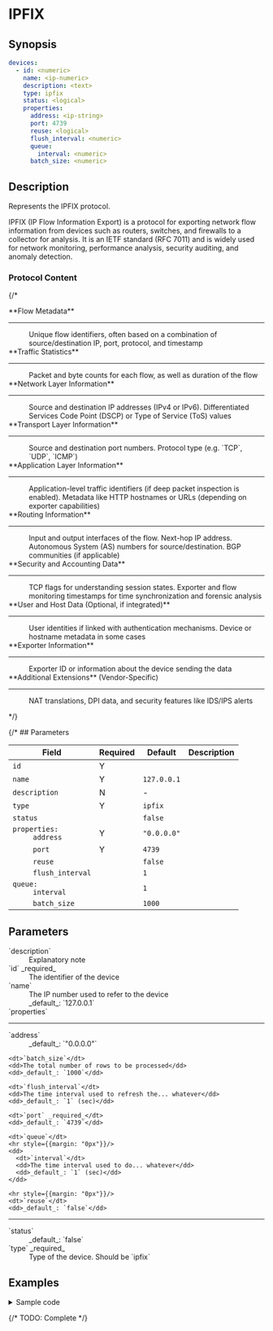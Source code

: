 # IPFIX

## Synopsis

```yaml
devices:
  - id: <numeric>
    name: <ip-numeric>
    description: <text>
    type: ipfix
    status: <logical>
    properties:
      address: <ip-string>
      port: 4739
      reuse: <logical>
      flush_interval: <numeric>
      queue:
        interval: <numeric>
      batch_size: <numeric>
```

## Description

Represents the IPFIX protocol.

IPFIX (IP Flow Information Export) is a protocol for exporting network flow information from devices such as routers, switches, and firewalls to a collector for analysis. It is an IETF standard (RFC 7011) and is widely used for network monitoring, performance analysis, security auditing, and anomaly detection.

### Protocol Content

{/* <dl>
  <dt>**Flow Metadata**</dt>
    <hr style={{margin: "0px"}}/>
    <dd>
     Unique flow identifiers, often based on a combination of source/destination IP, port, protocol, and timestamp
   </dd>

  <dt>**Traffic Statistics**</dt>
    <hr style={{margin: "0px"}}/>
    <dd>
      Packet and byte counts for each flow, as well as duration of the flow
   </dd>

  <dt>**Network Layer Information**</dt>
    <hr style={{margin: "0px"}}/>
    <dd>
    Source and destination IP addresses (IPv4 or IPv6). Differentiated Services Code Point (DSCP) or Type of Service (ToS) values
    </dd>

  <dt>**Transport Layer Information**</dt>
    <hr style={{margin: "0px"}}/>
    <dd>
    Source and destination port numbers. Protocol type (e.g. `TCP`, `UDP`, `ICMP`)
    </dd>

  <dt>**Application Layer Information**</dt>
    <hr style={{margin: "0px"}}/>
    <dd>
    Application-level traffic identifiers (if deep packet inspection is enabled). Metadata like HTTP hostnames or URLs (depending on exporter capabilities)
    </dd>

  <dt>**Routing Information**</dt>
    <hr style={{margin: "0px"}}/>
    <dd>
    Input and output interfaces of the flow. Next-hop IP address. Autonomous System (AS) numbers for source/destination. BGP communities (if applicable)
    </dd>

  <dt>**Security and Accounting Data**</dt>
    <hr style={{margin: "0px"}}/>
    <dd>
    TCP flags for understanding session states. Exporter and flow monitoring timestamps for time synchronization and forensic analysis
    </dd>

  <dt>**User and Host Data (Optional, if integrated)**</dt>
    <hr style={{margin: "0px"}}/>
    <dd>
    User identities if linked with authentication mechanisms. Device or hostname metadata in some cases
    </dd>

  <dt>**Exporter Information**</dt>
    <hr style={{margin: "0px"}}/>
    <dd>
    Exporter ID or information about the device sending the data
    </dd>

  <dt>**Additional Extensions** (Vendor-Specific)</dt>
    <hr style={{margin: "0px"}}/>
    <dd>
      NAT translations, DPI data, and security features like IDS/IPS alerts
    </dd>
</dl> */}

{/* ## Parameters

|Field|Required|Default|Description|
|---|---|---|---|
|`id`|Y|||
|`name`|Y|`127.0.0.1`||
|`description`|N|-||
|`type`|Y|`ipfix`||
|`status`||`false`||
|<dt>`properties:`</dt><dd>`address`</dd>|Y|`"0.0.0.0"`||
|<dd>`port`</dd>|Y|`4739`||
|<dd>`reuse`</dd>||`false`||
|<dd>`flush_interval`</dd>||`1`||
|<dd><dt>`queue:`</dt><dd>`interval`</dd></dd>||`1`||
|<dd>`batch_size`</dd>||`1000`|| */}

## Parameters

<dl>
  <dt>`description`</dt>
  <dd>Explanatory note</dd>

  <dt>`id` _required_</dt>
  <dd>The identifier of the device</dd>

  <dt>`name`</dt>
  <dd>The IP number used to refer to the device</dd>
  <dd>_default_: `127.0.0.1`</dd>

  <dt>`properties`</dt>
  <hr style={{margin: "0px"}}/>
  <dd>
    <dt>`address`</dt>
    <dd>_default_: `"0.0.0.0"`</dd>

    <dt>`batch_size`</dt>
    <dd>The total number of rows to be processed</dd>
    <dd>_default_: `1000`</dd>

    <dt>`flush_interval`</dt>
    <dd>The time interval used to refresh the... whatever</dd>
    <dd>_default_: `1` (sec)</dd>

    <dt>`port` _required_</dt>
    <dd>_default_: `4739`</dd>

    <dt>`queue`</dt>
    <hr style={{margin: "0px"}}/>
    <dd>
      <dt>`interval`</dt>
      <dd>The time interval used to do... whatever</dd>
      <dd>_default_: `1` (sec)</dd>
    </dd>

    <hr style={{margin: "0px"}}/>
    <dt>`reuse`</dt>
    <dd>_default_: `false`</dd>
  </dd>

  <hr style={{margin: "0px"}}/>
  <dt>`status`</dt>
  <dd>_default_: `false`</dd>

  <dt>`type` _required_</dt>
  <dd>Type of the device. Should be `ipfix`</dd>
</dl>

## Examples

<details>
<summary>Sample code</summary>
```yaml
```
</details>

{/* TODO: Complete */}